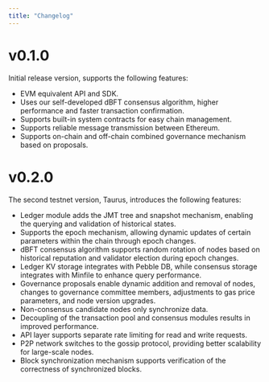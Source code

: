 ```yaml
---
title: "Changelog"
---
```


# v0.1.0
Initial release version, supports the following features:
- EVM equivalent API and SDK.
- Uses our self-developed dBFT consensus algorithm, higher performance and faster transaction confirmation.
- Supports built-in system contracts for easy chain management.
- Supports reliable message transmission between Ethereum.
- Supports on-chain and off-chain combined governance mechanism based on proposals.

# v0.2.0
The second testnet version, Taurus, introduces the following features:
- Ledger module adds the JMT tree and snapshot mechanism, enabling the querying and validation of historical states.
- Supports the epoch mechanism, allowing dynamic updates of certain parameters within the chain through epoch changes.
- dBFT consensus algorithm supports random rotation of nodes based on historical reputation and validator election during epoch changes.
- Ledger KV storage integrates with Pebble DB, while consensus storage integrates with Minfile to enhance query performance.
- Governance proposals enable dynamic addition and removal of nodes, changes to governance committee members, adjustments to gas price parameters, and node version upgrades.
- Non-consensus candidate nodes only synchronize data.
- Decoupling of the transaction pool and consensus modules results in improved performance.
- API layer supports separate rate limiting for read and write requests.
- P2P network switches to the gossip protocol, providing better scalability for large-scale nodes.
- Block synchronization mechanism supports verification of the correctness of synchronized blocks.